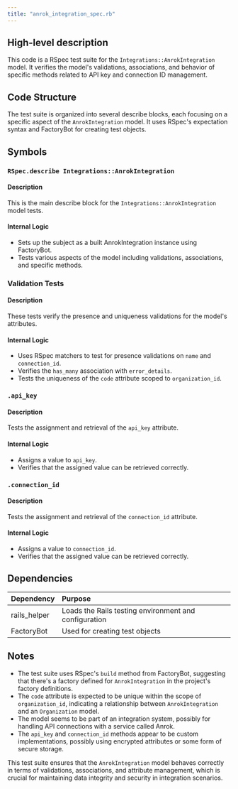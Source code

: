 ```yaml
---
title: "anrok_integration_spec.rb"
---
```


## High-level description
This code is a RSpec test suite for the `Integrations::AnrokIntegration` model. It verifies the model's validations, associations, and behavior of specific methods related to API key and connection ID management.

## Code Structure
The test suite is organized into several describe blocks, each focusing on a specific aspect of the `AnrokIntegration` model. It uses RSpec's expectation syntax and FactoryBot for creating test objects.

## Symbols

### `RSpec.describe Integrations::AnrokIntegration`
#### Description
This is the main describe block for the `Integrations::AnrokIntegration` model tests.

#### Internal Logic
- Sets up the subject as a built AnrokIntegration instance using FactoryBot.
- Tests various aspects of the model including validations, associations, and specific methods.

### Validation Tests
#### Description
These tests verify the presence and uniqueness validations for the model's attributes.

#### Internal Logic
- Uses RSpec matchers to test for presence validations on `name` and `connection_id`.
- Verifies the `has_many` association with `error_details`.
- Tests the uniqueness of the `code` attribute scoped to `organization_id`.

### `.api_key`
#### Description
Tests the assignment and retrieval of the `api_key` attribute.

#### Internal Logic
- Assigns a value to `api_key`.
- Verifies that the assigned value can be retrieved correctly.

### `.connection_id`
#### Description
Tests the assignment and retrieval of the `connection_id` attribute.

#### Internal Logic
- Assigns a value to `connection_id`.
- Verifies that the assigned value can be retrieved correctly.

## Dependencies
| Dependency | Purpose |
|:-----------|:--------|
| rails_helper | Loads the Rails testing environment and configuration |
| FactoryBot | Used for creating test objects |

## Notes
- The test suite uses RSpec's `build` method from FactoryBot, suggesting that there's a factory defined for `AnrokIntegration` in the project's factory definitions.
- The `code` attribute is expected to be unique within the scope of `organization_id`, indicating a relationship between `AnrokIntegration` and an `Organization` model.
- The model seems to be part of an integration system, possibly for handling API connections with a service called Anrok.
- The `api_key` and `connection_id` methods appear to be custom implementations, possibly using encrypted attributes or some form of secure storage.

This test suite ensures that the `AnrokIntegration` model behaves correctly in terms of validations, associations, and attribute management, which is crucial for maintaining data integrity and security in integration scenarios.
